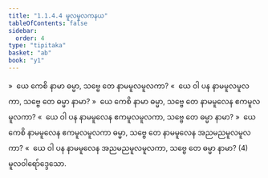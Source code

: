 ```yaml
---
title: "1.1.4.4 မူလမူလကနယ"
tableOfContents: false
sidebar:
  order: 4
type: "tipitaka"
basket: "ab"
book: "y1"
---
```



<DynamicBreadcrumb />

<Division number="46" book="y1" e="ch" v="33" p="6">

<Paragraph number="92" book="y1">
»  ယေ ကေစိ နာမာ ဓမ္မာ, သဗ္ဗေ တေ နာမမူလမူလကာ?
</Paragraph>

<Paragraph number="93" book="y1">
«  ယေ ဝါ ပန နာမမူလမူလကာ, သဗ္ဗေ တေ ဓမ္မာ နာမာ?
</Paragraph>

</Division>
<Division number="47" book="y1" e="ch" v="33" p="6">

<Paragraph number="94" book="y1">
»  ယေ ကေစိ နာမာ ဓမ္မာ, သဗ္ဗေ တေ နာမမူလေန ဧကမူလမူလကာ?
</Paragraph>

<Paragraph number="95" book="y1">
«  ယေ ဝါ ပန နာမမူလေန ဧကမူလမူလကာ, သဗ္ဗေ တေ ဓမ္မာ နာမာ?
</Paragraph>

</Division>
<Division number="48" book="y1" e="ch" v="33" p="6">

<Paragraph number="96" book="y1">
»  ယေ ကေစိ နာမမူလေန ဧကမူလမူလကာ ဓမ္မာ, သဗ္ဗေ တေ နာမမူလေန အညမညမူလမူလကာ?
</Paragraph>

<Paragraph number="97" book="y1">
«  ယေ ဝါ ပန နာမမူလေန အညမညမူလမူလကာ, သဗ္ဗေ တေ ဓမ္မာ နာမာ? (4)

</Paragraph>
</Division>

<Paragraph number="98" type="center" book="y1">
မူလဝါရော်ဒ္ဒေသော.
</Paragraph>